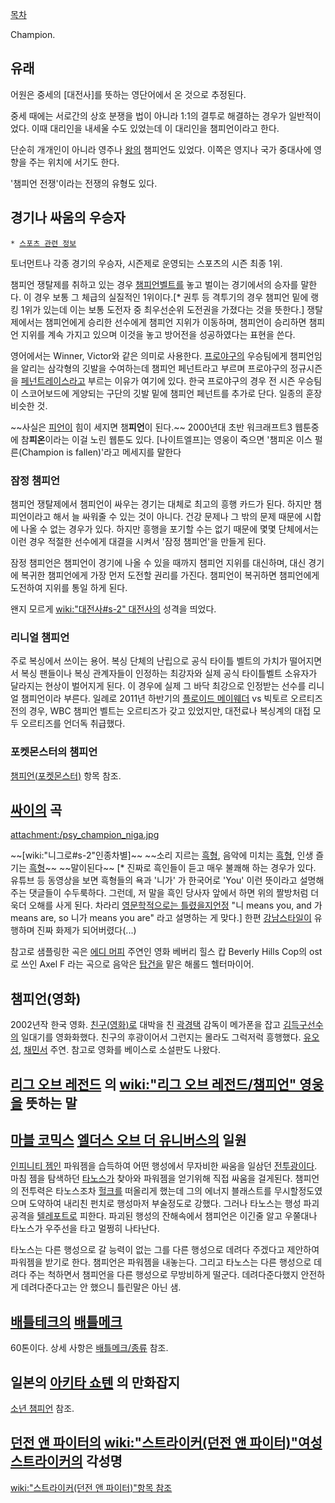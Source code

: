 [[목차]]

Champion.

== 유래 ==
어원은 중세의 [대전사]를 뜻하는 영단어에서 온 것으로 추정된다.

중세 때에는 서로간의 상호 분쟁을 법이 아니라 1:1의 결투로 해결하는 경우가 일반적이었다. 이때 대리인을 내세울 수도 있었는데 이 대리인을 챔피언이라고 한다.

단순히 개개인이 아니라 영주나 [[왕]]의 챔피언도 있었다. 이쪽은 영지나 국가 중대사에 영향을 주는 위치에 서기도 한다.

'챔피언 전쟁'이라는 전쟁의 유형도 있다.

== 경기나 싸움의 우승자 ==
 * [[스포츠 관련 정보]]

토너먼트나 각종 경기의 우승자, 시즌제로 운영되는 스포츠의 시즌 최종 1위. 

챔피언 쟁탈제를 취하고 있는 경우 [[챔피언벨트]]를 놓고 벌이는 경기에서의 승자를 말한다. 이 경우 보통 그 체급의 실질적인 1위이다.[* 권투 등 격투기의 경우 챔피언 밑에 랭킹 1위가 있는데 이는 보통 도전자 중 최우선순위 도전권을 가졌다는 것을 뜻한다.] 쟁탈제에서는 챔피언에게 승리한 선수에게 챔피언 지위가 이동하며, 챔피언이 승리하면 챔피언 지위를 계속 가지고 있으며 이것을 놓고 방어전을 성공하였다는 표현을 쓴다.

영어에서는 Winner, Victor와 같은 의미로 사용한다. [[프로야구]]의 우승팀에게 챔피언임을 알리는 삼각형의 깃발을 수여하는데 챔피언 페넌트라고 부르며 프로야구의 정규시즌을 [[페넌트레이스]]라고 부르는 이유가 여기에 있다. 한국 프로야구의 경우 전 시즌 우승팀이 스코어보드에 게양되는 구단의 깃발 밑에 챔피언 페넌트를 추가로 단다. 일종의 훈장 비슷한 것.

~~사실은 [[피언]]이 힘이 세지면 챔'''피언'''이 된다.~~ 
2000년대 초반 워크래프트3 웹툰중에 참'''피온'''이라는 이걸 노린 웹툰도 있다. [나이트엘프]는 영웅이 죽으면 '챔피온 이스 펄른(Champion is fallen)'라고 메세지를 말한다

=== 잠정 챔피언 ===
챔피언 쟁탈제에서 챔피언이 싸우는 경기는 대체로 최고의 흥행 카드가 된다. 하지만 챔피언이라고 해서 늘 싸워줄 수 있는 것이 아니다. 건강 문제나 그 밖의 문제 때문에 시합에 나올 수 없는 경우가 있다. 하지만 흥행을 포기할 수는 없기 때문에 몇몇 단체에서는 이런 경우 적절한 선수에게 대결을 시켜서 '잠정 챔피언'을 만들게 된다.

잠정 챔피언은 챔피언이 경기에 나올 수 있을 때까지 챔피언 지위를 대신하며, 대신 경기에 복귀한 챔피언에게 가장 먼저 도전할 권리를 가진다. 챔피언이 복귀하면 챔피언에게 도전하여 지위를 통일 하게 된다.

왠지 모르게 [[wiki:"대전사#s-2" 대전사]]의 성격을 띄었다.
=== 리니얼 챔피언 ===
주로 복싱에서 쓰이는 용어. 복싱 단체의 난립으로 공식 타이틀 벨트의 가치가 떨어지면서 복싱 팬들이나 복싱 관계자들이 인정하는 최강자와 실제 공식 타이틀벨트 소유자가 달라지는 현상이 벌어지게 된다. 이 경우에 실제 그 바닥 최강으로 인정받는 선수를 리니얼 챔피언이라 부른다. 일례로 2011년 하반기의 [[플로이드 메이웨더]] vs 빅토르 오르티즈전의 경우, WBC 챔피언 벨트는 오르티즈가 갖고 있었지만, 대전료나 복싱계의 대접 모두 오르티즈를 언더독 취급했다.  
=== 포켓몬스터의 챔피언 ===
[[챔피언(포켓몬스터)]] 항목 참조.
== [[싸이]]의 곡 ==
{{{#!html
<iframe width="420" height="315" src="http://www.youtube.com/embed/8FiMA-BXAmY" frameborder="0" allowfullscreen></iframe>
}}}

{{{#!html
<iframe width="420" height="315" src="http://www.youtube.com/embed/A1DELL7CEnM?rel=0" frameborder="0" allowfullscreen></iframe>
}}}
{{{#!html
<iframe width="560" height="315" src="//www.youtube.com/embed/4tLgvM_zJA4" frameborder="0" allowfullscreen></iframe>
}}}

attachment:/psy_champion_niga.jpg

~~[wiki:"니그로#s-2"인종차별]~~ ~~소리 지르는 [[흑형]], 음악에 미치는 [[흑형]], 인생 즐기는 [[흑형]]~~ ~~말이된다~~ [* 진짜로 흑인들이 듣고 매우 불쾌해 하는 경우가 있다. 유튜브 등 동영상을 보면 흑형들의 욕과 '니가' 가 한국어로 'You' 이런 뜻이라고 설명해주는 댓글들이 수두룩하다. 그런데, 저 말을 흑인 당사자 앞에서 하면 위의 짤방처럼 더욱더 오해를 사게 된다. 차라리 [[AM|영문학적으로는 틀렸을지언정]] "니 means you, and 가 means are, so 니가 means you are" 라고 설명하는 게 맞다.]
한편 [[강남스타일]]이 유행하며 진짜 화제가 되어버렸다(...)

참고로 샘플링한 곡은 [[에디 머피]] 주연인 영화 베버리 힐스 캅 Beverly Hills Cop의 ost로 쓰인 Axel F 라는 곡으로 음악은 [[탑건]]을 맡은 해롤드 헬터마이어.
== 챔피언(영화) ==
2002년작 한국 영화. [[친구(영화)]]로 대박을 친 [[곽경택]] 감독이 메가폰을 잡고 [[김득구]]선수의 일대기를 영화화했다. 친구의 후광이어서 그런지는 몰라도 그럭저럭 흥행했다. [[유오성]], [[채민서]] 주연. 참고로 영화를 베이스로 소설판도 나왔다. 
== [[리그 오브 레전드]] 의 [[wiki:"리그 오브 레전드/챔피언" 영웅]]을 뜻하는 말 ==
== [[마블 코믹스]] [[엘더스 오브 더 유니버스]]의 일원 ==
[[인피니티 젬]]인 파워젬을 습득하여 어떤 행성에서 무자비한 싸움을 일삼던 [[전투광]]이다. 마침 젬을 탐색하던 [[타노스]]가 찾아와 파워젬을 얻기위해 직접 싸움을 걸게된다. 챔피언의 전투력은 타노스조차 [[헐크]]를 떠올리게 했는데 그의 에너지 블래스트를 무시할정도였으며 도약하여 내리친 펀치로 행성마저 부술정도로 강했다. 그러나 타노스는 행성 파괴 공격을 [[텔레포트]]로 피한다. 파괴된 행성의 잔해속에서 챔피언은 이긴줄 알고 우쭐대나 타노스가 우주선을 타고 멀쩡히 나타난다. 

타노스는 다른 행성으로 갈 능력이 없는 그를 다른 행성으로 데려다 주겠다고 제안하여 파워젬을 받기로 한다. 챔피언은 파워젬을 내놓는다. 그리고 타노스는 다른 행성으로 데려다 주는 척하면서 챔피언을 다른 행성으로 무방비하게 떨군다. 데려다준다했지 안전하게 데려다준다고는 안 했으니 틀린말은 아닌 샘.  
== [[배틀테크]]의 [[배틀메크]] ==
60톤이다. 상세 사항은 [[배틀메크/종류]] 참조.
== 일본의 [[아키타 쇼텐]] 의 만화잡지 ==
[[소년 챔피언]] 참조.

== [[던전 앤 파이터]]의 [[wiki:"스트라이커(던전 앤 파이터)"여성 스트라이커]]의 각성명 ==

[[wiki:"스트라이커(던전 앤 파이터)"항목 참조]]
